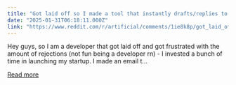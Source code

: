 ```yaml
---
title: "Got laid off so I made a tool that instantly drafts/replies to emails using your company’s data"
date: "2025-01-31T06:18:11.000Z"
link: "https://www.reddit.com/r/artificial/comments/1ie8k8p/got_laid_off_so_i_made_a_tool_that_instantly/"
---
```


Hey guys, so I am a developer that got laid off and got frustrated with the amount of rejections (not fun being a developer rn) - I invested a bunch of time in launching my startup.
 I made an email t...

[Read more](https://www.reddit.com/r/artificial/comments/1ie8k8p/got_laid_off_so_i_made_a_tool_that_instantly/)

